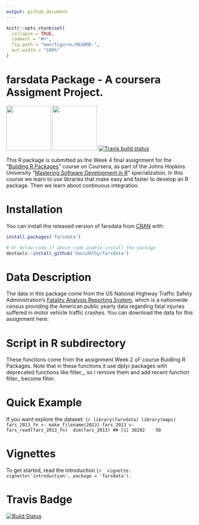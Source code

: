 ```yaml
---
output: github_document
---
```


<!-- README.md is generated from README.Rmd. Please edit that file -->

```r
knitr::opts_chunk$set(
  collapse = TRUE,
  comment = "#>",
  fig.path = "man/figures/README-",
  out.width = "100%"
)
```

# farsdata Package - A coursera Assigment Project. 

<!-- badges: start -->
<img src="inst/logo/coursera.jpg" width="120"/> <img src="inst/logo/jhu_v3.jpeg" width="120"/> 
[![Travis build status](https://travis-ci.com/Daviddlhy/farsdata.svg?branch=master)](https://travis-ci.com/Daviddlhy/farsdata)
<!-- badges: end -->

This R package is submitted as the Week 4 final assignment for the "[Building R Packages](https://www.coursera.org/learn/r-packages)" course on Coursera, as part of the Johns Hopkins University "[Mastering Software Development in R](https://www.coursera.org/specializations/r#about)" specialization.
In this course we learn to use libraries that make easy and faster to develop an R package. 
Then we learn about continuous integration.


# Installation

You can install the released version of farsdata from [CRAN](https://CRAN.R-project.org) with:

``` r
install.packages('farsdata')

# Or below code if above code unable install the package
devtools::install_github('Daviddlhy/farsdata')
```


# Data Description

The data in this package come from the US National Highway Traffic Safety Administration's [Fatality Analysis Reporting System](https://www.nhtsa.gov/Data/Fatality-Analysis-Reporting-System-(FARS)), which is a nationwide census providing the American public yearly data regarding fatal injuries suffered in motor vehicle traffic crashes. You can download the data for this assignment here:



# Script in R subdirectory
These functions come from the assignment Week 2 oF course Buidling R Packages. Note that in these functions it use dplyr packages with deprecated functions like filter_, so i remove them and add recent function filter_ become filter.

# Quick Example 

If you want explore the dataset:
```{r
library(farsdata)
library(maps)
fars_2013_fn <- make_filename(2013)
fars_2013 <- fars_read(fars_2013_fn) 
dim(fars_2013)
## [1] 30202    50
```


# Vignettes

To get started, read the introduction 
```{r 
vignette: vignette('introduction', package = 'farsdata').
```


# Travis Badge 

[![Build Status](https://travis-ci.com/Daviddlhy/farsdata.svg?branch=master)](https://travis-ci.com/Daviddlhy/farsdata)
